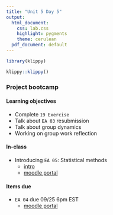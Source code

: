 ```yaml
---
title: "Unit 5 Day 5"
output: 
  html_document:
    css: lab.css
    highlight: pygments
    theme: cerulean
  pdf_document: default
---
```

```r
library(klippy)
```

```r
klippy::klippy()
```

### Project bootcamp

#### Learning objectives 
* Complete `19 Exercise`
* Talk about `EA 03` resubmission
* Talk about group dynamics
* Working on group work reflection

#### In-class
* Introducing `EA 05`: Statistical methods
  * [intro](https://sshanshans.github.io/stat140/eas/05/intro)
  * [moodle portal](https://moodle.mtholyoke.edu/mod/assign/view.php?id=568956)

#### Items due
* `EA 04` due 09/25 6pm EST
  * [moodle portal](https://moodle.mtholyoke.edu/mod/assign/view.php?id=568956)
